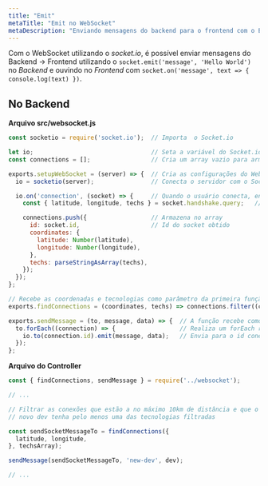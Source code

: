 ```yaml
---
title: "Emit"
metaTitle: "Emit no WebSocket"
metaDescription: "Enviando mensagens do backend para o frontend com o Emit do Socket.IO"
---
```


Com o WebSocket utilizando o *socket.io*, é possível enviar mensagens do Backend -> Frontend utilizando o `socket.emit('message', 'Hello World')` no *Backend* e ouvindo no *Frontend* com `socket.on('message', text => { console.log(text) })`.

## No Backend

**Arquivo src/websocket.js**

```js
const socketio = require('socket.io');  // Importa  o Socket.io

let io;                                 // Seta a variável do Socket.io
const connections = [];                 // Cria um array vazio para armazenar as conexões (geralmente usa-se algum banco de dados)

exports.setupWebSocket = (server) => {  // Cria as configurações do WebSocket
  io = socketio(server);                // Conecta o servidor com o Socket.io

  io.on('connection', (socket) => {     // Quando o usuário conecta, envia uma função
    const { latitude, longitude, techs } = socket.handshake.query;   // Pega as informações obtidas no frontend

    connections.push({                  // Armazena no array
      id: socket.id,                    // Id do socket obtido
      coordinates: {
        latitude: Number(latitude),
        longitude: Number(longitude),
      },
      techs: parseStringAsArray(techs),
    });
  });
};

// Recebe as coordenadas e tecnologias como parâmetro da primeira função e realiza um filtro que a cada conexão, calcula as distacia e caso seja menor de 10km && haja um item ativo sendo pesquisado no Frontend/Mobile.
exports.findConnections = (coordinates, techs) => connections.filter((connection) => calculateDistance(coordinates, connections.coordinates) < 10 && connection.techs.some((item) => techs.includes(item)));

exports.sendMessage = (to, message, data) => {  // A função recebe como parâmetro o destino, a mensagem e os dados.
  to.forEach((connection) => {                  // Realiza um forEach recebendo a conexão como parâmetro
    io.to(connection.id).emit(message, data);   // Envia para o id conectado a mensagem e os dados
  });
};
```

**Arquivo do Controller**

```js
const { findConnections, sendMessage } = require('../websocket');

// ...

// Filtrar as conexões que estão a no máximo 10km de distância e que o
// novo dev tenha pelo menos uma das tecnologias filtradas

const sendSocketMessageTo = findConnections({
  latitude, longitude,
}, techsArray);

sendMessage(sendSocketMessageTo, 'new-dev', dev);

// ...
```
